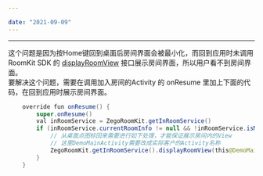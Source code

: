 ```yaml
---

date: "2021-09-09"
---
```


<Title>在房间里时，按Home键回到桌面后，点击应用图标回到应用，为什么没有回到房间？</Title>


---

这个问题是因为按Home键回到桌面后房间界面会被最小化，而回到应用时未调用 RoomKit SDK 的 [displayRoomView](https://doc-zh.zego.im/article/api?doc=RoomKit_API~java_android~class~ZegoInRoomService#display-room-view) 接口展示房间界面，所以用户看不到房间界面。<br />
要解决这个问题，需要在调用加入房间的Activity 的 onResume 里加上下面的代码，在回到应用时展示房间界面。
```java
    override fun onResume() {
        super.onResume()
        val inRoomService = ZegoRoomKit.getInRoomService()
        if (inRoomService.currentRoomInfo != null && !inRoomService.isMinimized) {
            // 从桌面点图标回来需要进行如下处理，才能保证展示房间内的View
            // 这里DemoMainActivity需要改成实际客户的Activity名称
            ZegoRoomKit.getInRoomService().displayRoomView(this@DemoMainActivity) 
        }
    }

```